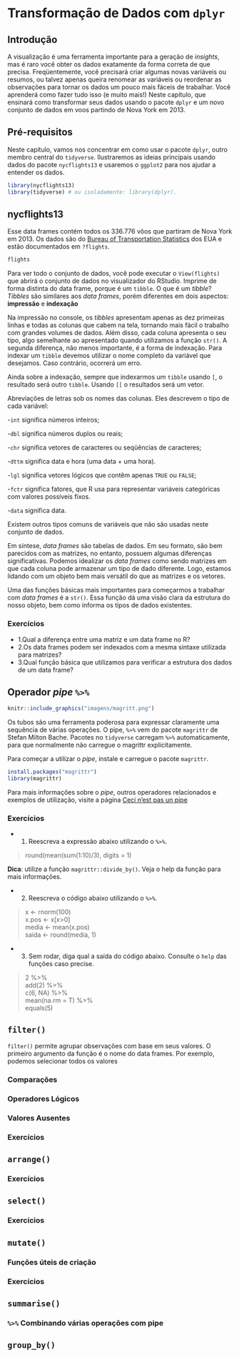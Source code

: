 # Transformação de Dados com `dplyr`

## Introdução

A visualização é uma ferramenta importante para a geração de *insights*, mas é raro você obter os dados exatamente da forma correta de que precisa. Freqüentemente, você precisará criar algumas novas variáveis ou resumos, ou talvez apenas queira renomear as variáveis ou reordenar as observações para tornar os dados um pouco mais fáceis de trabalhar. Você aprenderá como fazer tudo isso (e muito mais!) Neste capítulo, que ensinará como transformar seus dados usando o pacote `dplyr` e um novo conjunto de dados em voos partindo de Nova York em 2013.

## Pré-requisitos

Neste capítulo, vamos nos concentrar em como usar o pacote `dplyr`, outro membro central do `tidyverse`. Ilustraremos as ideias principais usando dados do pacote `nycflights13` e usaremos o `ggplot2` para nos ajudar a entender os dados.

```r
library(nycflights13)
library(tidyverse) # ou isoladamente: library(dplyr).
```

## nycflights13

Esse data frames contém todos os 336.776 vôos que partiram de Nova York em 2013. Os dados são do [Bureau of Transportation Statistics](https://www.transtats.bts.gov/DatabaseInfo.asp?DB_ID=120&Link=0) dos EUA e estão documentados em `?flights`.

```r
flights
```

Para ver todo o conjunto de dados, você pode executar o `View(flights)` que abrirá o conjunto de dados no visualizador do RStudio. Imprime de forma distinta do data frame, porque é um `tibble`. O que é um *tibble*?
*Tibbles* são similares aos *data frames*, porém diferentes em dois aspectos: **impressão** e **indexação**

Na impressão no console, os *tibbles* apresentam apenas as dez primeiras linhas e todas as colunas que cabem na tela, tornando mais fácil o trabalho com grandes volumes de dados. Além disso, cada coluna apresenta o seu tipo, algo semelhante ao apresentado quando utilizamos a função `str()`. A segunda diferença, não menos importante, é a forma de indexação. Para indexar um `tibble` devemos utilizar o nome completo da variável que desejamos. Caso contrário, ocorrerá um erro.

Ainda sobre a indexação, sempre que indexarmos um `tibble` usando `[`, o resultado será outro `tibble`. Usando `[[` o resultados será um vetor.

Abreviações de letras sob os nomes das colunas. Eles descrevem o tipo de cada variável:

-`int` significa números inteiros;

-`dbl` significa números duplos ou reais;

-`chr` significa vetores de caracteres ou seqüências de caracteres;

-`dttm` significa data e hora (uma data + uma hora).

-`lgl` significa vetores lógicos que contêm apenas `TRUE` ou `FALSE`;

-`fctr` significa fatores, que R usa para representar variáveis categóricas com valores possíveis fixos.

-`data` significa data.

Existem outros tipos comuns de variáveis que não são usadas neste conjunto de dados.

Em síntese, *data frames* são tabelas de dados. Em seu formato, são bem parecidos com as matrizes, no entanto, possuem algumas diferenças significativas. Podemos idealizar os *data frames* como sendo matrizes em que cada coluna pode armazenar um tipo de dado diferente. Logo, estamos lidando com um objeto bem mais versátil do que as matrizes e os vetores.

Uma das funções básicas mais importantes para começarmos a trabalhar com *data frames* é a `str()`. Essa função dá uma visão clara da estrutura do nosso objeto, bem como informa os tipos de dados existentes.

### Exercícios

- 1.Qual a diferença entre uma matriz e um data frame no R?
- 2.Os data frames podem ser indexados com a mesma sintaxe utilizada para matrizes?
- 3.Qual função básica que utilizamos para verificar a estrutura dos dados de um data frame?

## Operador *pipe* ` %>% `

```r
knitr::include_graphics("imagens/magritt.png")
```

Os tubos são uma ferramenta poderosa para expressar claramente uma sequência de várias operações. O pipe, `%>%` vem do pacote `magrittr` de Stefan Milton Bache. Pacotes no `tidyverse` carregam `%>%` automaticamente, para que normalmente não carregue o magrittr explicitamente. 

Para começar a utilizar o *pipe*, instale e carregue o pacote `magrittr`.

```r
install.packages("magrittr")
library(magrittr)
```

Para mais informações sobre o *pipe*, outros operadores relacionados e exemplos de utilização, visite a página [Ceci n’est pas un pipe](https://cran.r-project.org/web/packages/magrittr/vignettes/magrittr.html)

### Exercícios

  - 1. Reescreva a expressão abaixo utilizando o `%>%`.

  >round(mean(sum(1:10)/3), digits = 1)

**Dica**: utilize a função `magrittr::divide_by()`. Veja o help da função para mais informações.

  - 2. Reescreva o código abaixo utilizando o `%>%`.
  
>x <- rnorm(100)<br/>
x.pos <- x[x>0]<br/>
media <- mean(x.pos)<br/>
saida <- round(media, 1)<br/>


  - 3. Sem rodar, diga qual a saída do código abaixo. Consulte o `help` das funções caso precise.

>2 %>% <br/>
  add(2) %>%<br/> 
  c(6, NA) %>% <br/>
  mean(na.rm = T) %>%<br/> 
  equals(5)

## `filter()`

`filter()` permite agrupar observações com base em seus valores. O primeiro argumento da função é o nome do data frames. Por exemplo, podemos selecionar todos os valores 

### Comparações

### Operadores Lógicos

### Valores Ausentes

### Exercícios

## `arrange()`

### Exercícios

## `select()`

### Exercícios

## `mutate()`

### Funções úteis de criação

### Exercícios

## `summarise()`

### ` %>% ` Combinando várias operações com pipe

## `group_by()`
